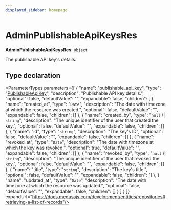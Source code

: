 ```yaml
---
displayed_sidebar: homepage
---
```



# AdminPublishableApiKeysRes

 **AdminPublishableApiKeysRes**: `Object`

The publishable API key's details.

## Type declaration

<ParameterTypes parameters={[
  {
    "name": "publishable_api_key",
    "type": "[PublishableApiKey](../../entities/classes/entities.PublishableApiKey.mdx)",
    "description": "Publishable API key details.",
    "optional": false,
    "defaultValue": "",
    "expandable": false,
    "children": [
      {
        "name": "created_at",
        "type": "`Date`",
        "description": "The date with timezone at which the resource was created.",
        "optional": false,
        "defaultValue": "",
        "expandable": false,
        "children": []
      },
      {
        "name": "created_by",
        "type": "`null` \\| `string`",
        "description": "The unique identifier of the user that created the key.",
        "optional": false,
        "defaultValue": "",
        "expandable": false,
        "children": []
      },
      {
        "name": "id",
        "type": "`string`",
        "description": "The key's ID",
        "optional": false,
        "defaultValue": "",
        "expandable": false,
        "children": []
      },
      {
        "name": "revoked_at",
        "type": "`Date`",
        "description": "The date with timezone at which the key was revoked.",
        "optional": true,
        "defaultValue": "",
        "expandable": false,
        "children": []
      },
      {
        "name": "revoked_by",
        "type": "`null` \\| `string`",
        "description": "The unique identifier of the user that revoked the key.",
        "optional": false,
        "defaultValue": "",
        "expandable": false,
        "children": []
      },
      {
        "name": "title",
        "type": "`string`",
        "description": "The key's title.",
        "optional": false,
        "defaultValue": "",
        "expandable": false,
        "children": []
      },
      {
        "name": "updated_at",
        "type": "`Date`",
        "description": "The date with timezone at which the resource was updated.",
        "optional": false,
        "defaultValue": "",
        "expandable": false,
        "children": []
      }
    ]
  }
]} expandUrl="https://docs.medusajs.com/development/entities/repositories#retrieving-a-list-of-records"/>
